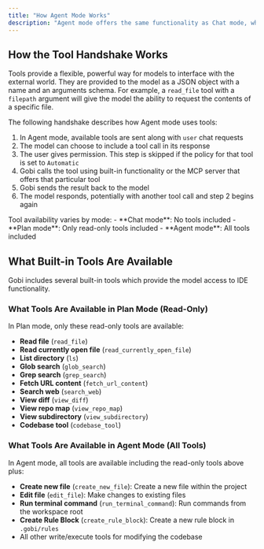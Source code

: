 ```yaml
---
title: "How Agent Mode Works"
description: "Agent mode offers the same functionality as Chat mode, while also including tools in the request to the model and an interface for handling tool calls and responses."
---
```


## How the Tool Handshake Works

Tools provide a flexible, powerful way for models to interface with the external world. They are provided to the model as a JSON object with a name and an arguments schema. For example, a `read_file` tool with a `filepath` argument will give the model the ability to request the contents of a specific file.

The following handshake describes how Agent mode uses tools:

1. In Agent mode, available tools are sent along with `user` chat requests
2. The model can choose to include a tool call in its response
3. The user gives permission. This step is skipped if the policy for that tool is set to `Automatic`
4. Gobi calls the tool using built-in functionality or the MCP server that offers that particular tool
5. Gobi sends the result back to the model
6. The model responds, potentially with another tool call and step 2 begins again

<Info>
  Tool availability varies by mode: - **Chat mode**: No tools included - **Plan
  mode**: Only read-only tools included - **Agent mode**: All tools included
</Info>

## What Built-in Tools Are Available

Gobi includes several built-in tools which provide the model access to IDE functionality.

### What Tools Are Available in Plan Mode (Read-Only)

In Plan mode, only these read-only tools are available:

- **Read file** (`read_file`)
- **Read currently open file** (`read_currently_open_file`)
- **List directory** (`ls`)
- **Glob search** (`glob_search`)
- **Grep search** (`grep_search`)
- **Fetch URL content** (`fetch_url_content`)
- **Search web** (`search_web`)
- **View diff** (`view_diff`)
- **View repo map** (`view_repo_map`)
- **View subdirectory** (`view_subdirectory`)
- **Codebase tool** (`codebase_tool`)

### What Tools Are Available in Agent Mode (All Tools)

In Agent mode, all tools are available including the read-only tools above plus:

- **Create new file** (`create_new_file`): Create a new file within the project
- **Edit file** (`edit_file`): Make changes to existing files
- **Run terminal command** (`run_terminal_command`): Run commands from the workspace root
- **Create Rule Block** (`create_rule_block`): Create a new rule block in `.gobi/rules`
- All other write/execute tools for modifying the codebase
